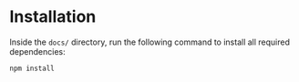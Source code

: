 # Installation

Inside the `docs/` directory, run the following command to install all required dependencies:

```bash
npm install

